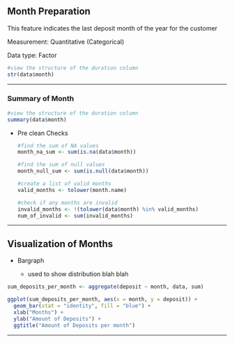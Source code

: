 ## Month Preparation

This feature indicates the last deposit month of the year for the customer

Measurement: Quantitative (Categorical)

Data type: Factor

```r
#view the structure of the duration column  
str(data$month)
```

------------------------------------------------------------------------

### Summary of Month

```r
#view the structure of the duration column  
summary(data$month)
```

-   Pre clean Checks

    ```r
    #find the sum of NA values  
    month_na_sum <- sum(is.na(data$month))
    ```

    ```r
    #find the sum of null values  
    month_null_sum <- sum(is.null(data$month))
    ```

    ```r
    #create a list of valid months
    valid_months <- tolower(month.name)

    #check if any months are invalid
    invalid_months <- !(tolower(data$month) %in% valid_months)
    num_of_invalid <- sum(invalid_months)
    ```

------------------------------------------------------------------------

## Visualization of Months

-   Bargraph

    -   used to show distribution blah blah

```r
sum_deposits_per_month <- aggregate(deposit ~ month, data, sum)

ggplot(sum_deposits_per_month, aes(x = month, y = deposit)) +
  geom_bar(stat = "identity", fill = "blue") +
  xlab("Months") +
  ylab("Amount of Deposits") +
  ggtitle("Amount of Deposits per month")
```

------------------------------------------------------------------------
